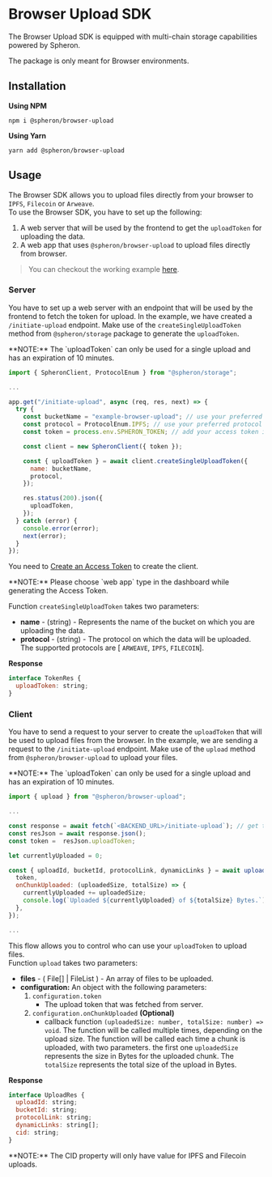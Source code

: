 
# Browser Upload SDK

The Browser Upload SDK is equipped with multi-chain storage capabilities powered by Spheron.

<Callout type="warning">
  The package is only meant for Browser environments.
</Callout>

## Installation

**Using NPM**

```
npm i @spheron/browser-upload
```

**Using Yarn**

```
yarn add @spheron/browser-upload
```

## Usage

The Browser SDK allows you to upload files directly from your browser to `IPFS`, `Filecoin` or `Arweave`. \
To use the Browser SDK, you have to set up the following:

1. A web server that will be used by the frontend to get the `uploadToken` for uploading the data.
2. A web app that uses `@spheron/browser-upload` to upload files directly from browser.

> You can checkout the working example [here](https://github.com/spheronFdn/sdk/tree/main/examples/browser-upload).

### Server

You have to set up a web server with an endpoint that will be used by the frontend to fetch the token for upload.
In the example, we have created a `/initiate-upload` endpoint.
Make use of the `createSingleUploadToken` method from `@spheron/storage` package to generate the `uploadToken`.

<Callout type="info">
  **NOTE:** The `uploadToken` can only be used for a single upload and has an
  expiration of 10 minutes.
</Callout>

```js
import { SpheronClient, ProtocolEnum } from "@spheron/storage";

...

app.get("/initiate-upload", async (req, res, next) => {
  try {
    const bucketName = "example-browser-upload"; // use your preferred name
    const protocol = ProtocolEnum.IPFS; // use your preferred protocol
    const token = process.env.SPHERON_TOKEN; // add your access token in .env or paste it here

    const client = new SpheronClient({ token });

    const { uploadToken } = await client.createSingleUploadToken({
      name: bucketName,
      protocol,
    });

    res.status(200).json({
      uploadToken,
    });
  } catch (error) {
    console.error(error);
    next(error);
  }
});
```

You need to [Create an Access Token](/rest-api/#creating-an-access-token) to create the client.

<Callout type="info">
  **NOTE:** Please choose `web app` type in the dashboard while generating the
  Access Token.
</Callout>

Function `createSingleUploadToken` takes two parameters:

- **name** - (string) - Represents the name of the bucket on which you are uploading the data.
- **protocol** - (string) - The protocol on which the data will be uploaded. The supported protocols are [ `ARWEAVE`, `IPFS`, `FILECOIN`].

**Response**

```js
interface TokenRes {
  uploadToken: string;
}
```

### Client

You have to send a request to your server to create the `uploadToken` that will be used to upload files from the browser.
In the example, we are sending a request to the `/initiate-upload` endpoint.
Make use of the `upload` method from `@spheron/browser-upload` to upload your files.

<Callout type="info">
  **NOTE:** The `uploadToken` can only be used for a single upload and has an
  expiration of 10 minutes.
</Callout>

```js
import { upload } from "@spheron/browser-upload";

...

const response = await fetch(`<BACKEND_URL>/initiate-upload`); // get the temporary access token from server
const resJson = await response.json();
const token =  resJson.uploadToken;

let currentlyUploaded = 0;

const { uploadId, bucketId, protocolLink, dynamicLinks } = await upload(files, {
  token,
  onChunkUploaded: (uploadedSize, totalSize) => {
    currentlyUploaded += uploadedSize;
    console.log(`Uploaded ${currentlyUploaded} of ${totalSize} Bytes.`);
  },
});

...
```

This flow allows you to control who can use your `uploadToken` to upload files. \
Function `upload` takes two parameters:

- **files** - ( File[] | FileList ) - An array of files to be uploaded.
- **configuration:** An object with the following parameters:
  1.  `configuration.token`
      - The upload token that was fetched from server.
  2.  `configuration.onChunkUploaded` **(Optional)**
      - callback function `(uploadedSize: number, totalSize: number) => void`. The function will be called multiple times, depending on the upload size. The function will be called each time a chunk is uploaded, with two parameters. the first one `uploadedSize` represents the size in Bytes for the uploaded chunk. The `totalSize` represents the total size of the upload in Bytes.

**Response**

```js
interface UploadRes {
  uploadId: string;
  bucketId: string;
  protocolLink: string;
  dynamicLinks: string[];
  cid: string;
}
```

<Callout type="info">
  **NOTE:** The CID property will only have value for IPFS and Filecoin uploads.
</Callout>

<Navigation name="Browser Upload SDK" />
